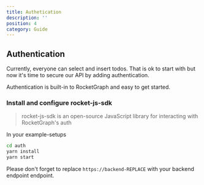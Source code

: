 ```yaml
---
title: Authetication
description: ''
position: 4
category: Guide
---
```


## Authentication

Currently, everyone can select and insert todos. That is ok to start with but now it's time to secure our API by adding authentication.

Authentication is built-in to RocketGraph and easy to get started.

### Install and configure rocket-js-sdk

> rocket-js-sdk is an open-source JavaScript library for interacting with RocketGraph's auth

In your example-setups
```bash
cd auth
yarn install
yarn start
```


Please don't forget to replace `https://backend-REPLACE` with your backend endpoint endpoint.